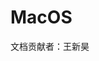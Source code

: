 # MacOS


<Callout type='info'>
  文档贡献者：王新昊
</Callout>


<Cards>
  <Cards.Card
    title="View PDF File"
    arrow
    href="https://data.educoder.net/api/attachments/aUNoaStrNlRNOUJ3YTZSTDllbFhXdz09?disposition=inline"
    target='_blank'
  />
  <Cards.Card
    title="View Video in Bilibili"
    arrow
    href="https://www.bilibili.com/video/BV1M4yFYhEAa"
    target="_blank"
  />
</Cards>